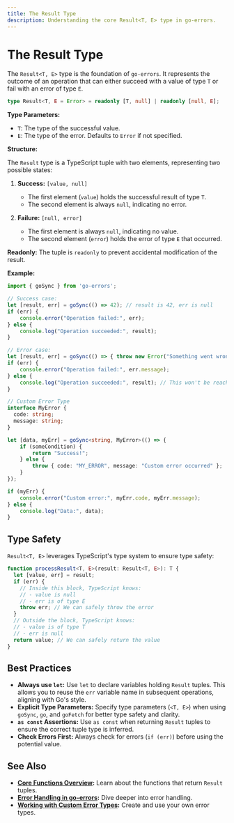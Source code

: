 ```yaml
---
title: The Result Type
description: Understanding the core Result<T, E> type in go-errors.
---
```


# The Result Type

The `Result<T, E>` type is the foundation of `go-errors`. It represents the outcome of an operation that can either succeed with a value of type `T` or fail with an error of type `E`.

```typescript
type Result<T, E = Error> = readonly [T, null] | readonly [null, E];
```

**Type Parameters:**

*   `T`: The type of the successful value.
*   `E`: The type of the error. Defaults to `Error` if not specified.

**Structure:**

The `Result` type is a TypeScript tuple with two elements, representing two possible states:

1.  **Success:** `[value, null]`
    *   The first element (`value`) holds the successful result of type `T`.
    *   The second element is always `null`, indicating no error.

2.  **Failure:** `[null, error]`
    *   The first element is always `null`, indicating no value.
    *   The second element (`error`) holds the error of type `E` that occurred.

**Readonly:** The tuple is `readonly` to prevent accidental modification of the result.

**Example:**

```typescript
import { goSync } from 'go-errors';

// Success case:
let [result, err] = goSync(() => 42); // result is 42, err is null
if (err) {
    console.error("Operation failed:", err);
} else {
    console.log("Operation succeeded:", result);
}

// Error case:
let [result, err] = goSync(() => { throw new Error("Something went wrong") }); // result is null, err is Error
if (err) {
    console.error("Operation failed:", err.message);
} else {
    console.log("Operation succeeded:", result); // This won't be reached
}

// Custom Error Type
interface MyError {
  code: string;
  message: string;
}

let [data, myErr] = goSync<string, MyError>(() => {
    if (someCondition) {
        return "Success!";
    } else {
        throw { code: "MY_ERROR", message: "Custom error occurred" };
    }
});

if (myErr) {
    console.error("Custom error:", myErr.code, myErr.message);
} else {
    console.log("Data:", data);
}

```

## Type Safety

`Result<T, E>` leverages TypeScript's type system to ensure type safety:

```typescript
function processResult<T, E>(result: Result<T, E>): T {
  let [value, err] = result;
  if (err) {
    // Inside this block, TypeScript knows:
    // - value is null
    // - err is of type E
    throw err; // We can safely throw the error
  }
  // Outside the block, TypeScript knows:
  // - value is of type T
  // - err is null
  return value; // We can safely return the value
}
```

## Best Practices

*   **Always use `let`:** Use `let` to declare variables holding `Result` tuples. This allows you to reuse the `err` variable name in subsequent operations, aligning with Go's style.
*   **Explicit Type Parameters:**  Specify type parameters (`<T, E>`) when using `goSync`, `go`, and `goFetch` for better type safety and clarity.
*   **`as const` Assertions:** Use `as const` when returning `Result` tuples to ensure the correct tuple type is inferred.
*   **Check Errors First:** Always check for errors (`if (err)`) before using the potential value.

## See Also

- **[Core Functions Overview](/docs/fundamentals/core-functions-overview):** Learn about the functions that return `Result` tuples.
- **[Error Handling in go-errors](/docs/fundamentals/error-handling-in-go-errors):** Dive deeper into error handling.
- **[Working with Custom Error Types](/docs/fundamentals/working-with-custom-error-types):** Create and use your own error types.
